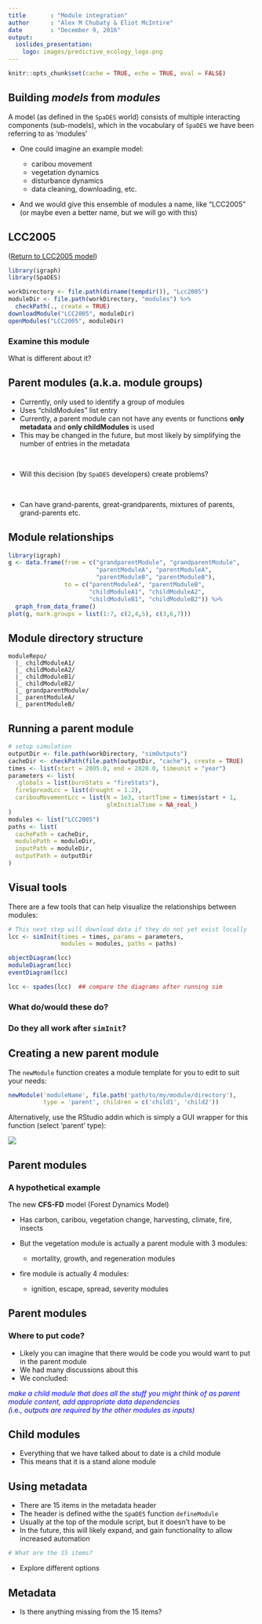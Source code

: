 ---
title       : "Module integration"
author      : "Alex M Chubaty & Eliot McIntire"
date        : "December 9, 2016"
output:
  ioslides_presentation:
    logo: images/predictive_ecology_logo.png
---

```{r setup, include=FALSE}
knitr::opts_chunk$set(cache = TRUE, echo = TRUE, eval = FALSE)
```

## Building *models* from *modules*

A model (as defined in the `SpaDES` world) consists of multiple interacting components (sub-models), which in the vocabulary of `SpaDES` we have been referring to as 'modules'

- One could imagine an example model:

    - caribou movement
    - vegetation dynamics
    - disturbance dynamics
    - data cleaning, downloading, etc.
    
- And we would give this ensemble of modules a name, like "LCC2005" (or maybe even a better name, but we will go with this)

## LCC2005

([Return to LCC2005 model](http://htmlpreview.github.io/?https://github.com/PredictiveEcology/SpaDES-modules/blob/master/modules/LCC2005/LCC2005.html))

```{r exercise1}
library(igraph)
library(SpaDES)

workDirectory <- file.path(dirname(tempdir()), "Lcc2005")
moduleDir <- file.path(workDirectory, "modules") %>%
  checkPath(., create = TRUE)
downloadModule("LCC2005", moduleDir)
openModules("LCC2005", moduleDir)
```

### Examine this module

What is different about it?

## Parent modules (a.k.a. module groups)

- Currently, only used to identify a group of modules
- Uses "childModules" list entry
- Currently, a parent module can not have any events or functions **only metadata** and **only childModules** is used
- This may be changed in the future, but most likely by simplifying the number of entries in the metadata

<br>

- Will this decision (by `SpaDES` developers) create problems?

<br>

- Can have grand-parents, great-grandparents, mixtures of parents, grand-parents etc.

## Module relationships

```{r relationship-diagram, echo=FALSE, eval=TRUE, fig.height=5, fig.width=5}
library(igraph)
g <- data.frame(from = c("grandparentModule", "grandparentModule",
                         "parentModuleA", "parentModuleA",
                         "parentModuleB", "parentModuleB"),
                to = c("parentModuleA", "parentModuleB",
                       "childModuleA1", "childModuleA2",
                       "childModuleB1", "childModuleB2")) %>% 
  graph_from_data_frame()
plot(g, mark.groups = list(1:7, c(2,4,5), c(3,6,7)))
```

## Module directory structure

```
moduleRepo/
  |_ childModuleA1/
  |_ childModuleA2/
  |_ childModuleB1/
  |_ childModuleB2/
  |_ grandparentModule/
  |_ parentModuleA/
  |_ parentModuleB/
```
## Running a parent module

```{r run-lcc, echo=TRUE, eval=FALSE}
# setup simulation
outputDir <- file.path(workDirectory, "simOutputs")
cacheDir <- checkPath(file.path(outputDir, "cache"), create = TRUE)
times <- list(start = 2005.0, end = 2020.0, timeunit = "year")
parameters <- list(
  .globals = list(burnStats = "fireStats"),
  fireSpreadLcc = list(drought = 1.2),
  caribouMovementLcc = list(N = 1e3, startTime = times$start + 1, 
                            glmInitialTime = NA_real_)
)
modules <- list("LCC2005")
paths <- list(
  cachePath = cacheDir,
  modulePath = moduleDir,
  inputPath = moduleDir,
  outputPath = outputDir
)
```

## Visual tools

There are a few tools that can help visualize the relationships between modules:

```{r visualize-sim, echo=TRUE, eval=FALSE}
# This next step will download data if they do not yet exist locally
lcc <- simInit(times = times, params = parameters,
               modules = modules, paths = paths)

objectDiagram(lcc)
moduleDiagram(lcc)
eventDiagram(lcc)

lcc <- spades(lcc)  ## compare the diagrams after running sim
```

### What do/would these do?

### Do they all work after `simInit`?

## Creating a new parent module

The `newModule` function creates a module template for you to edit to suit your needs:

```{r new-module, echo=TRUE, eval=FALSE}
newModule('moduleName', file.path('path/to/my/module/directory'),
          type = 'parent', children = c('child1', 'child2'))
```

Alternatively, use the RStudio addin which is simply a GUI wrapper for this function (select 'parent' type):

![](images/screenshot-new-module-addin.png)

## Parent modules

### A hypothetical example

The new **CFS-FD** model (Forest Dynamics Model)

- Has carbon, caribou, vegetation change, harvesting, climate, fire, insects
- But the vegetation module is actually a parent module with 3 modules:
    
    - mortality, growth, and regeneration modules
- fire module is actually 4 modules:
    
    - ignition, escape, spread, severity modules

## Parent modules

### Where to put code?

- Likely you can imagine that there would be code you would want to put in the parent module
- We had many discussions about this
- We concluded: 

<div class="centered" style="color:#0000FF">
*make a child module that does all the stuff you might think of as parent module content, add appropriate data dependencies*<br>
*(*i.e.*, outputs are required by the other modules as inputs)*
</div>

## Child modules

- Everything that we have talked about to date is a child module
- This means that it is a stand alone module

## Using metadata

- There are 15 items in the metadata header
- The header is defined withe the `SpaDES` function `defineModule`
- Usually at the top of the module script, but it doesn't have to be
- In the future, this will likely expand, and gain functionality to allow increased automation

```{r define module}
# What are the 15 items?
```

- Explore different options

## Metadata

- Is there anything missing from the 15 items?
